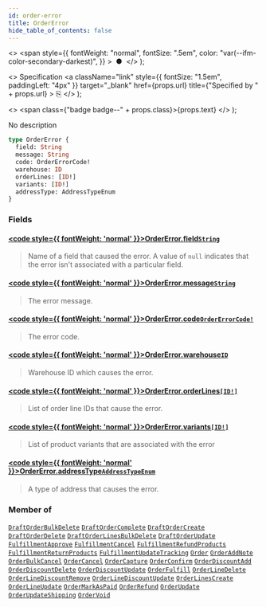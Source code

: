 ```yaml
---
id: order-error
title: OrderError
hide_table_of_contents: false
---
```


  <>
    <span
      style={{
        fontWeight: "normal",
        fontSize: ".5em",
        color: "var(--ifm-color-secondary-darkest)",
      }}
    >
      &nbsp;●&nbsp;
    </span>
  </>
);

  <>
    Specification
    <a
      className="link"
      style={{ fontSize: "1.5em", paddingLeft: "4px" }}
      target="\_blank"
      href={props.url}
      title={"Specified by " + props.url}
    >
      ⎘
    </a>
  </>
);

  <>
    <span class={"badge badge--" + props.class}>{props.text}</span>
  </>
);

No description

```graphql
type OrderError {
  field: String
  message: String
  code: OrderErrorCode!
  warehouse: ID
  orderLines: [ID!]
  variants: [ID!]
  addressType: AddressTypeEnum
}
```

### Fields

#### [<code style={{ fontWeight: 'normal' }}>OrderError.<b>field</b></code>](#)<Bullet />[`String`](../../../developer/api-reference/scalars/string) <Badge class="secondary" text="scalar"/>

> Name of a field that caused the error. A value of `null` indicates that the error isn't associated with a particular field.

#### [<code style={{ fontWeight: 'normal' }}>OrderError.<b>message</b></code>](#)<Bullet />[`String`](../../../developer/api-reference/scalars/string) <Badge class="secondary" text="scalar"/>

> The error message.

#### [<code style={{ fontWeight: 'normal' }}>OrderError.<b>code</b></code>](#)<Bullet />[`OrderErrorCode!`](../../../developer/api-reference/enums/order-error-code) <Badge class="secondary" text="non-null"/> <Badge class="secondary" text="enum"/>

> The error code.

#### [<code style={{ fontWeight: 'normal' }}>OrderError.<b>warehouse</b></code>](#)<Bullet />[`ID`](../../../developer/api-reference/scalars/id) <Badge class="secondary" text="scalar"/>

> Warehouse ID which causes the error.

#### [<code style={{ fontWeight: 'normal' }}>OrderError.<b>orderLines</b></code>](#)<Bullet />[`[ID!]`](../../../developer/api-reference/scalars/id) <Badge class="secondary" text="list"/> <Badge class="secondary" text="scalar"/>

> List of order line IDs that cause the error.

#### [<code style={{ fontWeight: 'normal' }}>OrderError.<b>variants</b></code>](#)<Bullet />[`[ID!]`](../../../developer/api-reference/scalars/id) <Badge class="secondary" text="list"/> <Badge class="secondary" text="scalar"/>

> List of product variants that are associated with the error

#### [<code style={{ fontWeight: 'normal' }}>OrderError.<b>addressType</b></code>](#)<Bullet />[`AddressTypeEnum`](../../../developer/api-reference/enums/address-type-enum) <Badge class="secondary" text="enum"/>

> A type of address that causes the error.

### Member of

[`DraftOrderBulkDelete`](../../../developer/api-reference/objects/draft-order-bulk-delete) <Badge class="secondary" text="object"/><Bullet />[`DraftOrderComplete`](../../../developer/api-reference/objects/draft-order-complete) <Badge class="secondary" text="object"/><Bullet />[`DraftOrderCreate`](../../../developer/api-reference/objects/draft-order-create) <Badge class="secondary" text="object"/><Bullet />[`DraftOrderDelete`](../../../developer/api-reference/objects/draft-order-delete) <Badge class="secondary" text="object"/><Bullet />[`DraftOrderLinesBulkDelete`](../../../developer/api-reference/objects/draft-order-lines-bulk-delete) <Badge class="secondary" text="object"/><Bullet />[`DraftOrderUpdate`](../../../developer/api-reference/objects/draft-order-update) <Badge class="secondary" text="object"/><Bullet />[`FulfillmentApprove`](../../../developer/api-reference/objects/fulfillment-approve) <Badge class="secondary" text="object"/><Bullet />[`FulfillmentCancel`](../../../developer/api-reference/objects/fulfillment-cancel) <Badge class="secondary" text="object"/><Bullet />[`FulfillmentRefundProducts`](../../../developer/api-reference/objects/fulfillment-refund-products) <Badge class="secondary" text="object"/><Bullet />[`FulfillmentReturnProducts`](../../../developer/api-reference/objects/fulfillment-return-products) <Badge class="secondary" text="object"/><Bullet />[`FulfillmentUpdateTracking`](../../../developer/api-reference/objects/fulfillment-update-tracking) <Badge class="secondary" text="object"/><Bullet />[`Order`](../../../developer/api-reference/objects/order) <Badge class="secondary" text="object"/><Bullet />[`OrderAddNote`](../../../developer/api-reference/objects/order-add-note) <Badge class="secondary" text="object"/><Bullet />[`OrderBulkCancel`](../../../developer/api-reference/objects/order-bulk-cancel) <Badge class="secondary" text="object"/><Bullet />[`OrderCancel`](../../../developer/api-reference/objects/order-cancel) <Badge class="secondary" text="object"/><Bullet />[`OrderCapture`](../../../developer/api-reference/objects/order-capture) <Badge class="secondary" text="object"/><Bullet />[`OrderConfirm`](../../../developer/api-reference/objects/order-confirm) <Badge class="secondary" text="object"/><Bullet />[`OrderDiscountAdd`](../../../developer/api-reference/objects/order-discount-add) <Badge class="secondary" text="object"/><Bullet />[`OrderDiscountDelete`](../../../developer/api-reference/objects/order-discount-delete) <Badge class="secondary" text="object"/><Bullet />[`OrderDiscountUpdate`](../../../developer/api-reference/objects/order-discount-update) <Badge class="secondary" text="object"/><Bullet />[`OrderFulfill`](../../../developer/api-reference/objects/order-fulfill) <Badge class="secondary" text="object"/><Bullet />[`OrderLineDelete`](../../../developer/api-reference/objects/order-line-delete) <Badge class="secondary" text="object"/><Bullet />[`OrderLineDiscountRemove`](../../../developer/api-reference/objects/order-line-discount-remove) <Badge class="secondary" text="object"/><Bullet />[`OrderLineDiscountUpdate`](../../../developer/api-reference/objects/order-line-discount-update) <Badge class="secondary" text="object"/><Bullet />[`OrderLinesCreate`](../../../developer/api-reference/objects/order-lines-create) <Badge class="secondary" text="object"/><Bullet />[`OrderLineUpdate`](../../../developer/api-reference/objects/order-line-update) <Badge class="secondary" text="object"/><Bullet />[`OrderMarkAsPaid`](../../../developer/api-reference/objects/order-mark-as-paid) <Badge class="secondary" text="object"/><Bullet />[`OrderRefund`](../../../developer/api-reference/objects/order-refund) <Badge class="secondary" text="object"/><Bullet />[`OrderUpdate`](../../../developer/api-reference/objects/order-update) <Badge class="secondary" text="object"/><Bullet />[`OrderUpdateShipping`](../../../developer/api-reference/objects/order-update-shipping) <Badge class="secondary" text="object"/><Bullet />[`OrderVoid`](../../../developer/api-reference/objects/order-void) <Badge class="secondary" text="object"/>
